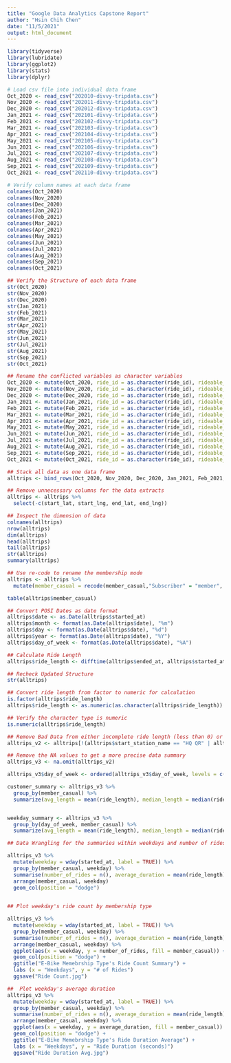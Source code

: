 ```yaml
---
title: "Google Data Analytics Capstone Report"
author: "Hsin Chih Chen"
date: "11/5/2021"
output: html_document
---
```



```r
library(tidyverse)
library(lubridate)
library(ggplot2)
library(stats)
library(dplyr)
```

```r
# Load csv file into individual data frame
Oct_2020 <- read_csv("202010-divvy-tripdata.csv")
Nov_2020 <- read_csv("202011-divvy-tripdata.csv")
Dec_2020 <- read_csv("202012-divvy-tripdata.csv")
Jan_2021 <- read_csv("202101-divvy-tripdata.csv")
Feb_2021 <- read_csv("202102-divvy-tripdata.csv")
Mar_2021 <- read_csv("202103-divvy-tripdata.csv")
Apr_2021 <- read_csv("202104-divvy-tripdata.csv")
May_2021 <- read_csv("202105-divvy-tripdata.csv")
Jun_2021 <- read_csv("202106-divvy-tripdata.csv")
Jul_2021 <- read_csv("202107-divvy-tripdata.csv")
Aug_2021 <- read_csv("202108-divvy-tripdata.csv")
Sep_2021 <- read_csv("202109-divvy-tripdata.csv")
Oct_2021 <- read_csv("202110-divvy-tripdata.csv")

# Verify column names at each data frame
colnames(Oct_2020)
colnames(Nov_2020)
colnames(Dec_2020)
colnames(Jan_2021)
colnames(Feb_2021)
colnames(Mar_2021)
colnames(Apr_2021)
colnames(May_2021)
colnames(Jun_2021)
colnames(Jul_2021)
colnames(Aug_2021)
colnames(Sep_2021)
colnames(Oct_2021)
```

```r
## Verify the Structure of each data frame
str(Oct_2020)
str(Nov_2020)
str(Dec_2020)
str(Jan_2021)
str(Feb_2021)
str(Mar_2021)
str(Apr_2021)
str(May_2021)
str(Jun_2021)
str(Jul_2021)
str(Aug_2021)
str(Sep_2021)
str(Oct_2021)

## Rename the conflicted variables as character variables
Oct_2020 <- mutate(Oct_2020, ride_id = as.character(ride_id), rideable_type = as.character(rideable_type), start_station_id = as.character(start_station_id),end_station_id = as.character(end_station_id))
Nov_2020 <- mutate(Nov_2020, ride_id = as.character(ride_id), rideable_type = as.character(rideable_type), start_station_id = as.character(start_station_id),end_station_id = as.character(end_station_id))
Dec_2020 <- mutate(Dec_2020, ride_id = as.character(ride_id), rideable_type = as.character(rideable_type), start_station_id = as.character(start_station_id),end_station_id = as.character(end_station_id))
Jan_2021 <- mutate(Jan_2021, ride_id = as.character(ride_id), rideable_type = as.character(rideable_type), start_station_id = as.character(start_station_id),end_station_id = as.character(end_station_id))
Feb_2021 <- mutate(Feb_2021, ride_id = as.character(ride_id), rideable_type = as.character(rideable_type), start_station_id = as.character(start_station_id),end_station_id = as.character(end_station_id))
Mar_2021 <- mutate(Mar_2021, ride_id = as.character(ride_id), rideable_type = as.character(rideable_type), start_station_id = as.character(start_station_id),end_station_id = as.character(end_station_id))
Apr_2021 <- mutate(Apr_2021, ride_id = as.character(ride_id), rideable_type = as.character(rideable_type), start_station_id = as.character(start_station_id),end_station_id = as.character(end_station_id))
May_2021 <- mutate(May_2021, ride_id = as.character(ride_id), rideable_type = as.character(rideable_type), start_station_id = as.character(start_station_id),end_station_id = as.character(end_station_id))
Jun_2021 <- mutate(Jun_2021, ride_id = as.character(ride_id), rideable_type = as.character(rideable_type), start_station_id = as.character(start_station_id),end_station_id = as.character(end_station_id))
Jul_2021 <- mutate(Jul_2021, ride_id = as.character(ride_id), rideable_type = as.character(rideable_type), start_station_id = as.character(start_station_id),end_station_id = as.character(end_station_id))
Aug_2021 <- mutate(Aug_2021, ride_id = as.character(ride_id), rideable_type = as.character(rideable_type), start_station_id = as.character(start_station_id),end_station_id = as.character(end_station_id))
Sep_2021 <- mutate(Sep_2021, ride_id = as.character(ride_id), rideable_type = as.character(rideable_type), start_station_id = as.character(start_station_id),end_station_id = as.character(end_station_id))
Oct_2021 <- mutate(Oct_2021, ride_id = as.character(ride_id), rideable_type = as.character(rideable_type), start_station_id = as.character(start_station_id),end_station_id = as.character(end_station_id))

## Stack all data as one data frame
alltrips <- bind_rows(Oct_2020, Nov_2020, Dec_2020, Jan_2021, Feb_2021, Mar_2021, Apr_2021, May_2021, Jun_2021, Jul_2021, Aug_2021, Sep_2021, Oct_2021)

## Remove unnecessary columns for the data extracts
alltrips <- alltrips %>%
  select(-c(start_lat, start_lng, end_lat, end_lng))
```

```R
## Inspect the dimension of data
colnames(alltrips)
nrow(alltrips)
dim(alltrips)
head(alltrips)
tail(alltrips)
str(alltrips)
summary(alltrips)

## Use re-code to rename the membership mode
alltrips <- alltrips %>%
  mutate(member_casual = recode(member_casual,"Subscriber" = "member", "Customer" = "casual"))

table(alltrips$member_casual)

## Convert POSI Dates as date format
alltrips$date <- as.Date(alltrips$started_at)
alltrips$month <- format(as.Date(alltrips$date), "%m")
alltrips$day <- format(as.Date(alltrips$date), "%d")
alltrips$year <- format(as.Date(alltrips$date), "%Y")
alltrips$day_of_week <- format(as.Date(alltrips$date), "%A")

## Calculate Ride Length
alltrips$ride_length <- difftime(alltrips$ended_at, alltrips$started_at)

## Recheck Updated Structure
str(alltrips)

## Convert ride length from factor to numeric for calculation
is.factor(alltrips$ride_length)
alltrips$ride_length <- as.numeric(as.character(alltrips$ride_length))

## Verify the character type is numeric
is.numeric(alltrips$ride_length)

## Remove Bad Data from either incomplete ride length (less than 0) or taken out of docks.
alltrips_v2 <- alltrips[!(alltrips$start_station_name == "HQ QR" | alltrips$ride_length < 0), ]

## Remove the NA values to get a more precise data summary
alltrips_v3 <- na.omit(alltrips_v2)
```

```R
alltrips_v3$day_of_week <- ordered(alltrips_v3$day_of_week, levels = c("Sunday", "Monday", "Tuesday", "Wednesday", "Thursday", "Friday", "Saturday"))

customer_summary <- alltrips_v3 %>%
  group_by(member_casual) %>%
  summarize(avg_length = mean(ride_length), median_length = median(ride_length), max_length = max(ride_length), min_length = min(ride_length))


weekday_summary <- alltrips_v3 %>%
  group_by(day_of_week, member_casual) %>%  
  summarize(avg_length = mean(ride_length), median_length = median(ride_length), max_length = max(ride_length), min_length = min(ride_length))
```

```R
## Data Wrangling for the summaries within weekdays and number of rides

alltrips_v3 %>%
  mutate(weekday = wday(started_at, label = TRUE)) %>%
  group_by(member_casual, weekday) %>%
  summarise(number_of_rides = n(), average_duration = mean(ride_length)) %>%
  arrange(member_casual, weekday)
  geom_col(position = "dodge")

  
## Plot weekday's ride count by membership type

alltrips_v3 %>%
  mutate(weekday = wday(started_at, label = TRUE)) %>%
  group_by(member_casual, weekday) %>%
  summarise(number_of_rides = n(), average_duration = mean(ride_length)) %>%
  arrange(member_casual, weekday) %>% 
  ggplot(aes(x = weekday, y = number_of_rides, fill = member_casual)) +
  geom_col(position = "dodge") + 
  ggtitle("E-Bike Memebrship Type's Ride Count Summary") +
  labs (x = "Weekdays", y = "# of Rides")
  ggsave("Ride Count.jpg")

##  Plot weekday's average duration
alltrips_v3 %>%
  mutate(weekday = wday(started_at, label = TRUE)) %>%
  group_by(member_casual, weekday) %>%
  summarise(number_of_rides = n(), average_duration = mean(ride_length)) %>%
  arrange(member_casual, weekday) %>% 
  ggplot(aes(x = weekday, y = average_duration, fill = member_casual)) +
  geom_col(position = "dodge") +
  ggtitle("E-Bike Memebrship Type's Ride Duration Average") +
  labs (x = "Weekdays", y = "Ride Duration (seconds)")
  ggsave("Ride Duration Avg.jpg")
```
